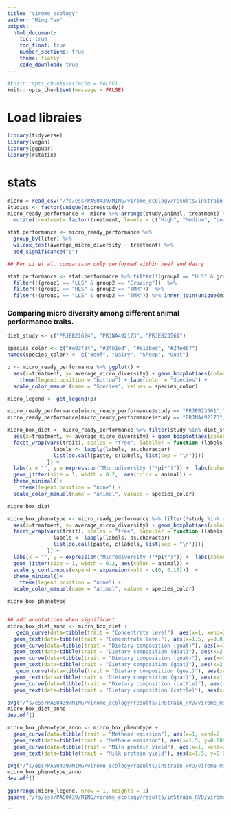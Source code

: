 ```yaml
---
title: "virome_ecology"
author: "Ming Yan"
output: 
  html_document:
    toc: true
    toc_float: true
    number_sections: true
    theme: flatly
    code_download: true
---
```


```r
#knitr::opts_chunk$set(echo = FALSE)
knitr::opts_chunk$set(message = FALSE)
```

# Load libraies

```r
library(tidyverse)
library(vegan)
library(ggpubr)
library(rstatix)
```


# stats
```r
micro = read_csv("/fs/ess/PAS0439/MING/virome_ecology/results/inStrain_RVD/micro_diversity.csv")
Studies <- factor(unique(micro$study))
micro_ready_performance <- micro %>% arrange(study,animal, treatment) %>% 
  mutate(treatment= factor(treatment, levels = c("High", "Medium", "Low", "HLS", "LLS", "Grazing", "TMR", "Basal", "NFC", "Protein", "Healthy", "SARA")))

stat.performance <- micro_ready_performance %>%
  group_by(liter) %>%
  wilcox_test(average_micro_diversity ~ treatment) %>%
  add_significance("p")

## For Li et al. comparison only performed within beef and dairy

stat.performance <- stat.performance %>% filter(!(group1 == "HLS" & group2 == "Grazing")) %>% 
  filter(!(group1 == "LLS" & group2 == "Grazing"))  %>% 
  filter(!(group1 == "HLS" & group2 == "TMR"))  %>% 
  filter(!(group1 == "LLS" & group2 == "TMR")) %>% inner_join(unique(micro[,c("liter", "trait")]), by = "liter")


```

### Comparing micro diversity among different animal performance traits. 
```r
diet_study <- c("PRJEB21624", "PRJNA492173", "PRJEB23561")

species_color <- c("#e03f34", "#24b1ed", "#e13bed", "#24ed67")
names(species_color) <- c("Beef", "Dairy", "Sheep", "Goat")

p <- micro_ready_performance %>% ggplot() + 
  aes(x=treatment, y= average_micro_diversity) + geom_boxplot(aes(color = animal))+
    theme(legend.position = "bottom") + labs(color = "Species") + 
  scale_color_manual(name = "Species", values = species_color)

micro_legend <- get_legend(p)

micro_ready_performance[micro_ready_performance$study == "PRJEB23561","trait"] <- "Dietary composition (cattle)"
micro_ready_performance[micro_ready_performance$study == "PRJNA492173","trait"] <- "Dietary composition (goat)"

micro_box_diet <- micro_ready_performance %>% filter(study %in% diet_study) %>% ggplot() + 
  aes(x=treatment, y= average_micro_diversity) + geom_boxplot(aes(color = animal)) +
  facet_wrap(vars(trait), scales = "free", labeller = function (labels) {   # reduce space between the facet legend 
               labels <- lapply(labels, as.character)           
               list(do.call(paste, c(labels, list(sep = "\n"))))
             }) + 
  labs(x = "", y = expression("Microdiversity ("*pi*")")) +  labs(color = "Species") +
  geom_jitter(size = 1, width = 0.2,  aes(color = animal)) +
  theme_minimal()+
    theme(legend.position = "none") + 
  scale_color_manual(name = "animal", values = species_color)

micro_box_diet

```

```r
micro_box_phenotype <- micro_ready_performance %>% filter(!study %in% diet_study) %>% ggplot() + 
  aes(x=treatment, y= average_micro_diversity) + geom_boxplot(aes(color = animal)) +
  facet_wrap(vars(trait), scales = "free", labeller = function (labels) {   # reduce space between the facet legend 
               labels <- lapply(labels, as.character)           
               list(do.call(paste, c(labels, list(sep = "\n"))))
             }) + 
  labs(x = "", y = expression("Microdiversity ("*pi*")")) +  labs(color = "Species") +
  geom_jitter(size = 1, width = 0.2, aes(color = animal)) + 
  scale_y_continuous(expand = expansion(mult = c(0, 0.15)))  + 
  theme_minimal()+
    theme(legend.position = "none") + 
  scale_color_manual(name = "animal", values = species_color) 

micro_box_phenotype



```

```r
## add annotations when significant
micro_box_diet_anno <- micro_box_diet +
   geom_curve(data=tibble(trait = "Concentrate level"), aes(x=1, xend=2, y=0.013, yend=0.013), curvature = -0.1) +
  geom_text(data=tibble(trait = "Concentrate level"), aes(x=1.5, y=0.0135, label = "***" ), size=4) + 
  geom_curve(data=tibble(trait = "Dietary composition (goat)"), aes(x=1, xend=3, y=0.0063, yend=0.0063), curvature = -0.1) +
  geom_text(data=tibble(trait = "Dietary composition (goat)"), aes(x=2, y=0.0065, label = "***" ), size=4) + 
  geom_curve(data=tibble(trait = "Dietary composition (goat)"), aes(x=2, xend=3, y=0.005, yend=0.005), curvature = -0.1) +
  geom_text(data=tibble(trait = "Dietary composition (goat)"), aes(x=2.5, y=0.00515, label = "**" ), size=4) +
   geom_curve(data=tibble(trait = "Dietary composition (goat)"), aes(x=1, xend=2, y=0.006, yend=0.006), curvature = -0.1) +
  geom_text(data=tibble(trait = "Dietary composition (goat)"), aes(x=1.5, y=0.00615, label = "***" ), size=4) +
  geom_curve(data=tibble(trait = "Dietary composition (cattle)"), aes(x=3, xend=4, y=0.0075, yend=0.0075), curvature = -0.1) +
  geom_text(data=tibble(trait = "Dietary composition (cattle)"), aes(x=3.5, y=0.0078, label = "*" ), size=4) 

svg("/fs/ess/PAS0439/MING/virome_ecology/results/inStrain_RVD/virome_micro_diet.svg", width = 8, height = 2.2)
micro_box_diet_anno 
dev.off()

```

```r
micro_box_phenotype_anno <- micro_box_phenotype +
  geom_curve(data=tibble(trait = "Methane emission"), aes(x=1, xend=2, y=0.0082, yend=0.0082), curvature = -0.1) +
  geom_text(data=tibble(trait = "Methane emission"), aes(x=1.5, y=0.00835, label = "*" ), size=4) +
  geom_curve(data=tibble(trait = "Milk protein yield"), aes(x=1, xend=2, y=0.0215, yend=0.0215), curvature = -0.1) +
  geom_text(data=tibble(trait = "Milk protein yield"), aes(x=1.5, y=0.0225, label = "**" ), size=4)    

svg("/fs/ess/PAS0439/MING/virome_ecology/results/inStrain_RVD/virome_micro_pheno.svg", width = 8, height = 3)
micro_box_phenotype_anno
dev.off()
```

```r
ggarrange(micro_legend, nrow = 1, heights = 1)
ggsave("/fs/ess/PAS0439/MING/virome_ecology/results/inStrain_RVD/virome_micro_legend.svg", width = 8, height = 1)
```
```
